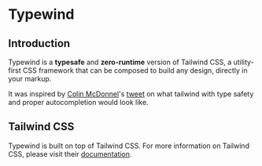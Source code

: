 
# Typewind

## Introduction

Typewind is a **typesafe** and **zero-runtime** version of Tailwind CSS, a utility-first CSS framework that can be composed to build any design, directly in your markup.

It was inspired by [Colin McDonnel](https://twitter.com/colinhacks)'s [tweet](https://twitter.com/colinhacks/status/1615154756204523521) on what tailwind with type safety and proper autocompletion would look like.

<div className="flex justify-center mt-5">
  <Tweet />
</div>

## Tailwind CSS

Typewind is built on top of Tailwind CSS. For more information on Tailwind CSS, please visit their [documentation](https://tailwindcss.com/docs).
